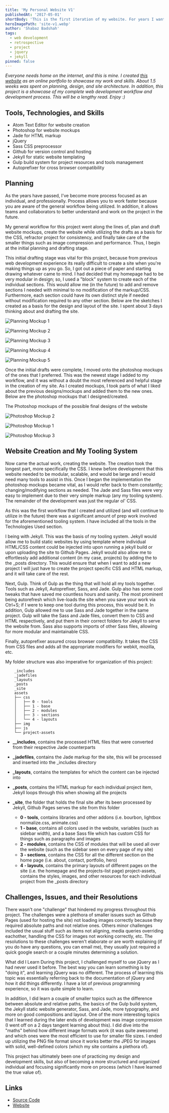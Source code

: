 ```yaml
---
title: 'My Personal Website V1'
publishedAt: '2017-05-01'
shortBody: 'This is the first iteration of my website. For years I wanted my own little place people could visit. A location, where I could showcase my work to the world. This was my first attempt at creating anything of subtance on my own.'
heroImagePath: 'site-v1.webp'
author: 'Shabaz Badshah'
tags:
  - web development
  - retrospective
  - project
  - jquery
  - jekyll
pinned: false
---
```


_Everyone needs home on the internet, and this is mine. I created [this website](http://shabazbadshah.com/PersonalWebsiteV1/) as an online portfolio to showcase my work and skills. About 1.5 weeks was spent on planning, design, and site architecture. In addition, this project is a showcase of my complete web development workflow and development process. This will be a lengthy read. Enjoy :)_

## Tools, Technologies, and Skills

- Atom Text Editor for website creation
- Photoshop for website mockups
- Jade for HTML markup
- jQuery
- Sass CSS preprocessor
- Github for version control and hosting
- Jekyll for static website templating
- Gulp build system for project resources and tools management
- Autoprefixer for cross browser compatibility

## Planning

As the years have passed, I've become more process focused as an individual, and professionally. Process allows you to work faster because you are aware of the general workflow being utilized. In addition, it allows teams and collaborators to better understand and work on the project in the future.

My general workflow for this project went along the lines of, plan and draft website mockups, create the website while utilizing the drafts as a basis for the CSS, refractor project for consistency, and finally take care of the smaller things such as image compression and performance. Thus, I begin at the initial planning and drafting stage.

This initial drafting stage was vital for this project, because from previous web development experience its really difficult to create a site when you're making things up as you go. So, I got out a piece of paper and starting drawing whatever came to mind. I had decided that my homepage had to be very modular in design; so, I used a "block" system to create each of the individual sections. This would allow me (in the future) to add and remove sections I needed with minimal to no modification of the markup/CSS. Furthermore, each section could have its own distinct style if needed without modification required to any other section. Below are the sketches I created as a basis for the design and layout of the site. I spent about 3 days thinking about and drafting the site.

![Planning Mockup 1](mockup_1.png)

![Planning Mockup 2](mockup_2.png)

![Planning Mockup 3](mockup_3.png)

![Planning Mockup 4](mockup_4.png)

![Planning Mockup 5](mockup_5.png)

Once the initial drafts were complete, I moved onto the photoshop mockups of the ones that I preferred. This was the newest stage I added to my workflow, and it was without a doubt the most referenced and helpful stage in the creation of my site. As I created mockups, I took parts of what I liked about the previous designs/mockups and added them to the new ones. Below are the photoshop mockups that I designed/created.

The Photoshop mockups of the possible final designs of the website

![Photoshop Mockup 2](psd_2.png)

![Photoshop Mockup 1](psd_1.png)

![Photoshop Mockup 3](psd_3.png)

## Website Creation and My Tooling System

Now came the actual work, creating the website. The creation took the longest part, more specifically the CSS. I knew before development that this website needed to be modular, scalable, and would be large and I would need many tools to assist in this. Once I began the implementation the photoshop mockups became vital, as I would refer back to them constantly; changing/modifying sections as needed. The Jade and Sass files were very easy to implement due to their very simple markup (any my tooling system). The remainder of the development was just the regular ol' CSS.

As this was the first workflow that I created and utilized (and will continue to utilize in the future) there was a significant amount of prep work involved for the aforementioned tooling system. I have included all the tools in the Technologies Used section.

I being with Jekyll. This was the basis of my tooling system. Jekyll would allow me to build static websites by using template where individual HTML/CSS content could be injected into upon running a jekyll build or upon uploading the site to Github Pages. Jekyll would also allow me to effortlessly add additional content (in my case, projects) by adding the to the \_posts directory. This would ensure that when I want to add a new project I will just have to create the project specific CSS and HTML markup, and it will take care of the rest.

Next, Gulp. Think of Gulp as the thing that will hold all my tools together. Tools such as Jekyll, Autoprefixer, Sass, and Jade. Gulp also has some cool tweaks that have saved me countless hours and sanity. The most prominent being autorefresh which live-loads the site when you save your work via Ctrl+S; if I were to keep one tool during this process, this would be it. In addition, Gulp allowed me to use Sass and Jade together in the same project. Gulp will take the Sass and Jade files, convert them to CSS and HTML respectively, and put them in their correct folders for Jekyll to serve the website from. Sass also supports imports of other Sass files, allowing for more modular and maintainable CSS.

Finally, autoprefixer assured cross browser compatibility. It takes the CSS from CSS files and adds all the appropriate modifiers for webkit, mozilla, etc.

My folder structure was also imperative for organization of this project:

        _includes
        _jadefiles
        _layouts
        _posts
        _site
        assets
        ├── css
        │   ├── 0 - tools
        │   ├── 1 - base
        │   ├── 2 - modules
        │   ├── 3 - sections
        │   └── 4 - layouts
        ├── img
        ├── js
        └── project-assets

- **\_\_includes**, contains the processed HTML files that were converted from their respective Jade counterparts

- **\_jadefiles**, contains the Jade markup for the site, this will be processed and inserted into the \_includes directory

- **\_layouts**, contains the templates for which the content can be injected into

- **\_posts**, contains the HTML markup for each individual project item, Jekyll loops through this when showing all the projects

- **\_site**, the folder that holds the final site after its been processed by Jekyll, Github Pages serves the site from this folder
  - **0 - tools**, contains libraries and other addons (i.e. bourbon, lightbox normalize.css, animate.css)
  - **1 - base**, contains all colors used in the website, variables (such as sidebar width), and a base Sass file which has custom CSS for things such as paragraphs and images
  - **2 - modules**, contains the CSS of modules that will be used all over the website (such as the sidebar seen on every page of my site)
  - **3 - sections**, contains the CSS for all the different section on the home page (i.e. about, contact, portfolio, hero)
  - **4 - layouts**, contains the primary layouts of different pages on the site (i.e. the homepage and the projects-list page) project-assets, contains the styles, images, and other resources for each individual project from the \_posts directory

## Challenges, Issues, and their Resolutions

There wasn't one "challenge" that hindered my progress throughout this project. The challenges were a plethora of smaller issues such as Github Pages (used for hosting the site) not loading images correctly because they required absolute paths and not relative ones. Others minor challenges included the usual stuff such as items not aligning, media queries overriding eachother, handling the CSS for images not working correctly, etc. The resolutions to these challenges weren't elaborate or are worth explaining (if you do have any questions, you can email me), they usually just required a quick google search or a couple minutes determining a solution.

What did I Learn
During this project, I challenged myself to use jQuery as I had never used it before. The best way you can learn something is by "doing it", and learning jQuery was no different. The process of learning this topic was essentially referring back to the documentation of jQuery and how it did things differently. I have a lot of previous programming experience, so it was quite simple to learn.

In addition, I did learn a couple of smaller topics such as the difference between absolute and relative paths, the basics of the Gulp build system, the Jekyll static website generator, Sass, and Jade, more typography, and more on good compositions and layout. One of the more interesting topics that I learned during the later ends of development was image compression (I went off on a 2 days tangent learning about this). I did dive into the "maths" behind how different image formats work (it was quite awesome) and which ones were the most efficient to use for smaller file sizes. I ended up utilizing the PNG file format since it works better the JPEG for images with solid, well-defined colors (which my site contains a plethora of).

This project has ultimately been one of practicing my design and development skills, but also of becoming a more structured and organized individual and focusing significantly more on process (which I have learned the true value of).

## Links

- [Source Code](https://github.com/ShabazBadshah/PersonalWebsiteV1)
- [Website](http://shabazbadshah.com/PersonalWebsiteV1/)
